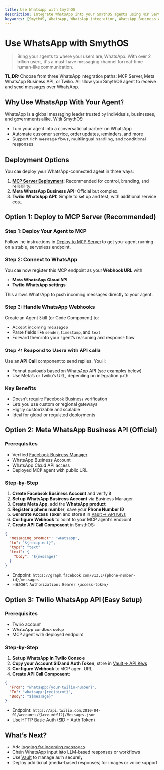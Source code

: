 ```yaml
---
title: Use WhatsApp with SmythOS
description: Integrate WhatsApp into your SmythOS agents using MCP Server, Meta Business API, or Twilio.
keywords: [SmythOS, WhatsApp, WhatsApp integration, WhatsApp Business API, Twilio, MCP deployment, messaging bot]
---
```


# Use WhatsApp with SmythOS

> Bring your agents to where your users are, WhatsApp. With over 2 billion users, it's a must-have messaging channel for real-time, human-like communication.

<InfoCallout> **TL;DR:** Choose from three WhatsApp integration paths: MCP Server, Meta WhatsApp Business API, or Twilio. All allow your SmythOS agent to receive and send messages over WhatsApp. </InfoCallout>

<Divider />

## Why Use WhatsApp With Your Agent?

WhatsApp is a global messaging leader trusted by individuals, businesses, and governments alike. With SmythOS:

- Turn your agent into a conversational partner on WhatsApp
- Automate customer service, order updates, reminders, and more
- Support rich message flows, multilingual handling, and conditional responses

<Divider />

## Deployment Options

You can deploy your WhatsApp-connected agent in three ways:

1. **[MCP Server Deployment](/docs/agent-deployments/deployments/deploy-to-mcp-server):** Recommended for control, branding, and reliability.
2. **Meta WhatsApp Business API:** Official but complex.
3. **Twilio WhatsApp API:** Simple to set up and test, with additional service cost.

<Divider />

## Option 1: Deploy to MCP Server (Recommended)

### Step 1: Deploy Your Agent to MCP

Follow the instructions in [Deploy to MCP Server](/docs/agent-deployments/deployments/deploy-to-mcp-server) to get your agent running on a stable, serverless endpoint.

<PromptCard prompt="Deploy your agent to MCP Server and use its public URL for WhatsApp webhooks." />

### Step 2: Connect to WhatsApp

You can now register this MCP endpoint as your **Webhook URL** with:

- **Meta WhatsApp Cloud API**
- **Twilio WhatsApp settings**

This allows WhatsApp to push incoming messages directly to your agent.

### Step 3: Handle WhatsApp Webhooks

Create an Agent Skill (or Code Component) to:

- Accept incoming messages
- Parse fields like `sender`, `timestamp`, and `text`
- Forward them into your agent’s reasoning and response flow

### Step 4: Respond to Users with API calls

Use an **API Call** component to send replies. You’ll:

- Format payloads based on WhatsApp API (see examples below)
- Use Meta’s or Twilio’s URL, depending on integration path

### Key Benefits

- Doesn’t require Facebook Business verification
- Lets you use custom or regional gateways
- Highly customizable and scalable
- Ideal for global or regulated deployments

<Divider />

## Option 2: Meta WhatsApp Business API (Official)

### Prerequisites

- Verified [Facebook Business Manager](https://business.facebook.com/)
- WhatsApp Business Account
- [WhatsApp Cloud API access](https://developers.facebook.com/docs/whatsapp/)
- Deployed MCP agent with public URL

### Step-by-Step

1. **Create Facebook Business Account** and verify it
2. **Set up WhatsApp Business Account** via Business Manager
3. **Create Meta App**, add the **WhatsApp product**
4. **Register a phone number**, save your **Phone Number ID**
5. **Generate Access Token** and store it in [Vault → API Keys](/docs/agent-collaboration/working-with-agents/vault-sharing)
6. **Configure Webhook** to point to your MCP agent’s endpoint
7. **Create API Call Component** in SmythOS:

```json
{
  "messaging_product": "whatsapp",
  "to": "${recipient}",
  "type": "text",
  "text": {
    "body": "${message}"
  }
}
```

- Endpoint: `https://graph.facebook.com/v13.0/{phone-number-id}/messages`
- Header: `Authorization: Bearer {access-token}`

<Divider />

## Option 3: Twilio WhatsApp API (Easy Setup)

### Prerequisites

- Twilio account
- WhatsApp sandbox setup
- MCP agent with deployed endpoint

### Step-by-Step

1. **Set up WhatsApp in Twilio Console**
2. **Copy your Account SID and Auth Token**, store in [Vault → API Keys](/docs/agent-collaboration/working-with-agents/vault-sharing)
3. **Configure Webhook** to MCP agent URL
4. **Create API Call Component**:

```json
{
  "From": "whatsapp:{your-twilio-number}",
  "To": "whatsapp:{recipient}",
  "Body": "${message}"
}
```

- Endpoint: `https://api.twilio.com/2010-04-01/Accounts/{AccountSID}/Messages.json`
- Use HTTP Basic Auth (SID + Auth Token)

<Divider />

## What’s Next?

- Add [logging for incoming messages](/docs/agent-studio/agent-settings/logs)
- Chain WhatsApp input into LLM-based responses or workflows
- Use [Vault](/docs/agent-collaboration/working-with-agents/vault-sharing) to manage auth securely
- Deploy additional [media-based responses] for images or voice support

<PromptCard prompt="Let your users message your agent directly on WhatsApp using Twilio or Meta API and an MCP-deployed webhook." />
